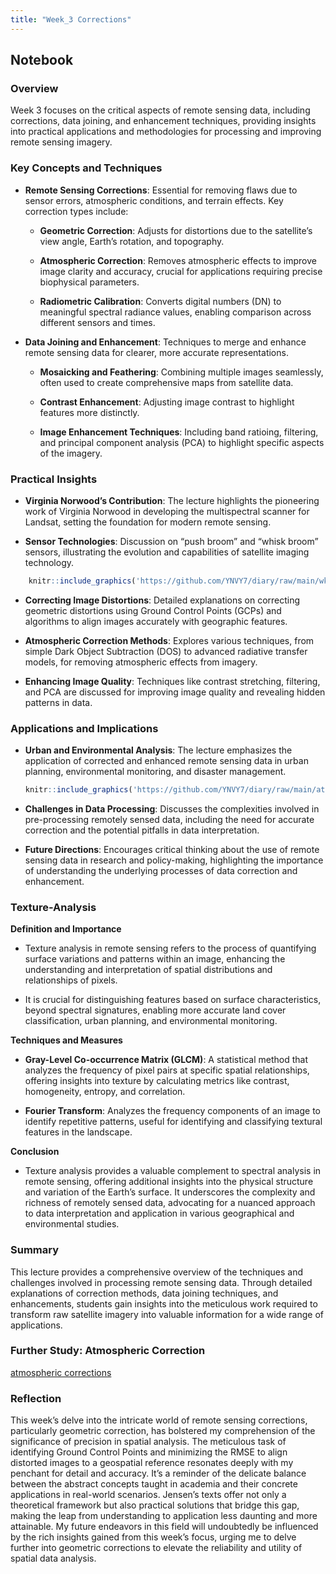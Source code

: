 ```yaml
---
title: "Week_3 Corrections"
---
```


## Notebook

### Overview

Week 3 focuses on the critical aspects of remote sensing data, including corrections, data joining, and enhancement techniques, providing insights into practical applications and methodologies for processing and improving remote sensing imagery.

### Key Concepts and Techniques

-   **Remote Sensing Corrections**: Essential for removing flaws due to sensor errors, atmospheric conditions, and terrain effects. Key correction types include:

    -   **Geometric Correction**: Adjusts for distortions due to the satellite's view angle, Earth's rotation, and topography.

    -   **Atmospheric Correction**: Removes atmospheric effects to improve image clarity and accuracy, crucial for applications requiring precise biophysical parameters.

    -   **Radiometric Calibration**: Converts digital numbers (DN) to meaningful spectral radiance values, enabling comparison across different sensors and times.

-   **Data Joining and Enhancement**: Techniques to merge and enhance remote sensing data for clearer, more accurate representations.

    -   **Mosaicking and Feathering**: Combining multiple images seamlessly, often used to create comprehensive maps from satellite data.

    -   **Contrast Enhancement**: Adjusting image contrast to highlight features more distinctly.

    -   **Image Enhancement Techniques**: Including band ratioing, filtering, and principal component analysis (PCA) to highlight specific aspects of the imagery.

### Practical Insights

-   **Virginia Norwood's Contribution**: The lecture highlights the pioneering work of Virginia Norwood in developing the multispectral scanner for Landsat, setting the foundation for modern remote sensing.

-   **Sensor Technologies**: Discussion on "push broom" and "whisk broom" sensors, illustrating the evolution and capabilities of satellite imaging technology.

```r
    knitr::include_graphics('https://github.com/YNVY7/diary/raw/main/wk3scan.jpg')
```

-   **Correcting Image Distortions**: Detailed explanations on correcting geometric distortions using Ground Control Points (GCPs) and algorithms to align images accurately with geographic features.

-   **Atmospheric Correction Methods**: Explores various techniques, from simple Dark Object Subtraction (DOS) to advanced radiative transfer models, for removing atmospheric effects from imagery.

-   **Enhancing Image Quality**: Techniques like contrast stretching, filtering, and PCA are discussed for improving image quality and revealing hidden patterns in data.

### Applications and Implications

-   **Urban and Environmental Analysis**: The lecture emphasizes the application of corrected and enhanced remote sensing data in urban planning, environmental monitoring, and disaster management.

    ```r
    knitr::include_graphics('https://github.com/YNVY7/diary/raw/main/atcor.png')
    ```

-   **Challenges in Data Processing**: Discusses the complexities involved in pre-processing remotely sensed data, including the need for accurate correction and the potential pitfalls in data interpretation.

-   **Future Directions**: Encourages critical thinking about the use of remote sensing data in research and policy-making, highlighting the importance of understanding the underlying processes of data correction and enhancement.

### Texture-Analysis

**Definition and Importance**

-   Texture analysis in remote sensing refers to the process of quantifying surface variations and patterns within an image, enhancing the understanding and interpretation of spatial distributions and relationships of pixels.

-   It is crucial for distinguishing features based on surface characteristics, beyond spectral signatures, enabling more accurate land cover classification, urban planning, and environmental monitoring.

**Techniques and Measures**

-   **Gray-Level Co-occurrence Matrix (GLCM)**: A statistical method that analyzes the frequency of pixel pairs at specific spatial relationships, offering insights into texture by calculating metrics like contrast, homogeneity, entropy, and correlation.

-   **Fourier Transform**: Analyzes the frequency components of an image to identify repetitive patterns, useful for identifying and classifying textural features in the landscape.

**Conclusion**

-   Texture analysis provides a valuable complement to spectral analysis in remote sensing, offering additional insights into the physical structure and variation of the Earth's surface. It underscores the complexity and richness of remotely sensed data, advocating for a nuanced approach to data interpretation and application in various geographical and environmental studies.

### Summary

This lecture provides a comprehensive overview of the techniques and challenges involved in processing remote sensing data. Through detailed explanations of correction methods, data joining techniques, and enhancements, students gain insights into the meticulous work required to transform raw satellite imagery into valuable information for a wide range of applications.

### Further Study: Atmospheric Correction

[atmospheric corrections](https://www.youtube.com/watch?v=DxeiP4b9OxE)


### Reflection

This week's delve into the intricate world of remote sensing corrections, particularly geometric correction, has bolstered my comprehension of the significance of precision in spatial analysis. The meticulous task of identifying Ground Control Points and minimizing the RMSE to align distorted images to a geospatial reference resonates deeply with my penchant for detail and accuracy. It's a reminder of the delicate balance between the abstract concepts taught in academia and their concrete applications in real-world scenarios. Jensen's texts offer not only a theoretical framework but also practical solutions that bridge this gap, making the leap from understanding to application less daunting and more attainable. My future endeavors in this field will undoubtedly be influenced by the rich insights gained from this week's focus, urging me to delve further into geometric corrections to elevate the reliability and utility of spatial data analysis.
